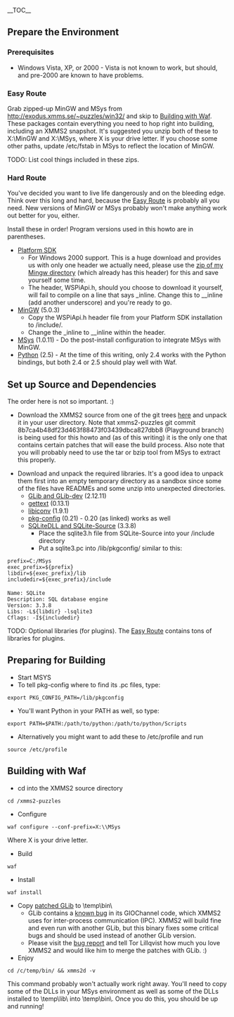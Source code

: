 __TOC__

==Prepare the Environment==
===Prerequisites===
*Windows Vista, XP, or 2000 - Vista is not known to work, but should, and pre-2000 are known to have problems.

===Easy Route===
Grab zipped-up MinGW and MSys from [http://exodus.xmms.se/~puzzles/win32/ http://exodus.xmms.se/~puzzles/win32/] and skip to [[#Building with Waf|Building with Waf]]. These packages contain everything you need to hop right into building, including an XMMS2 snapshot.
It's suggested you unzip both of these to X:\MinGW and X:\MSys, where X is your drive letter. If you choose some other paths, update /etc/fstab in MSys to reflect the location of MinGW.

TODO: List cool things included in these zips.

===Hard Route===
You've decided you want to live life dangerously and on the bleeding edge. Think over this long and hard, because the [[#Easy Route|Easy Route]] is probably all you need. New versions of MinGW or MSys probably won't make anything work out better for you, either.

Install these in order! Program versions used in this howto are in parentheses.
*[http://www.microsoft.com/downloads/details.aspx?FamilyId=0BAF2B35-C656-4969-ACE8-E4C0C0716ADB&displaylang=en Platform SDK]
**For Windows 2000 support. This is a huge download and provides us with only one header we actually need, please use the [http://exodus.xmms.se/~puzzles/win32/ zip of my Mingw directory] (which already has this header) for this and save yourself some time.
**The header, WSPiApi.h, should you choose to download it yourself, will fail to compile on a line that says _inline. Change this to __inline (add another underscore) and you're ready to go.
*[http://sourceforge.net/project/showfiles.php?group_id=2435 MinGW] (5.0.3)
**Copy the WSPiApi.h header file from your Platform SDK installation to /include/.
**Change the _inline to __inline within the header.
*[http://sourceforge.net/project/showfiles.php?group_id=2435 MSys] (1.0.11) - Do the post-install configuration to integrate MSys with MinGW.
*[http://www.python.org/download/ Python] (2.5) - At the time of this writing, only 2.4 works with the Python bindings, but both 2.4 or 2.5 should play well with Waf.

==Set up Source and Dependencies==
The order here is not so important. :)

*Download the XMMS2 source from one of the git trees [http://git.xmms.se/ here] and unpack it in your user directory. Note that xmms2-puzzles git commit 8b7ca4b48df23d463f88473f03439dbca827dbb8 (Playground branch) is being used for this howto and (as of this writing) it is the only one that contains certain patches that will ease the build process. Also note that you will probably need to use the tar or bzip tool from MSys to extract this properly.

*Download and unpack the required libraries. It's a good idea to unpack them first into an empty temporary directory as a sandbox since some of the files have READMEs and some unzip into unexpected directories.
**[http://www.gimp.org/~tml/gimp/win32/downloads.html GLib and GLib-dev] (2.12.11)
**[http://sourceforge.net/project/showfiles.php?group_id=25167 gettext] (0.13.1)
**[http://sourceforge.net/project/showfiles.php?group_id=25167 libiconv] (1.9.1)
**[http://www.gimp.org/~tml/gimp/win32/downloads.html pkg-config] (0.21) - 0.20 (as linked) works as well
**[http://www.sqlite.org/download.html SQLiteDLL and SQLite-Source] (3.3.8)
***Place the sqlite3.h file from SQLite-Source into your /include directory
***Put a sqlite3.pc into /lib/pkgconfig/ similar to this:
 prefix=C:/MSys
 exec_prefix=${prefix}
 libdir=${exec_prefix}/lib
 includedir=${exec_prefix}/include
 
 Name: SQLite
 Description: SQL database engine
 Version: 3.3.8
 Libs: -L${libdir} -lsqlite3
 Cflags: -I${includedir}

TODO: Optional libraries (for plugins). The [[#Easy Route|Easy Route]] contains tons of libraries for plugins.

==Preparing for Building==
*Start MSYS
*To tell pkg-config where to find its .pc files, type:
 export PKG_CONFIG_PATH=/lib/pkgconfig
*You'll want Python in your PATH as well, so type:
 export PATH=$PATH:/path/to/python:/path/to/python/Scripts
*Alternatively you might want to add these to /etc/profile and run
 source /etc/profile

==Building with Waf==
*cd into the XMMS2 source directory
 cd /xmms2-puzzles
*Configure
 waf configure --conf-prefix=X:\\MSys
Where X is your drive letter.
*Build
 waf
*Install
 waf install
*Copy [http://exodus.xmms.se/~juhovh/win32/libglib-2.0-0.dll patched GLib] to \temp\bin\
**GLib contains a [http://bugzilla.gnome.org/show_bug.cgi?id=425156 known bug] in its GIOChannel code, which XMMS2 uses for inter-process communication (IPC). XMMS2 will build fine and even run with another GLib, but this binary fixes some critical bugs and should be used instead of another GLib version.
**Please visit the [http://bugzilla.gnome.org/show_bug.cgi?id=425156 bug report] and tell Tor Lillqvist how much you love XMMS2 and would like him to merge the patches with GLib. :)
*Enjoy
 cd /c/temp/bin/ && xmms2d -v
This command probably won't actually work right away. You'll need to copy some of the DLLs in your MSys environment as well as some of the DLLs installed to \temp\lib\ into \temp\bin\. Once you do this, you should be up and running!